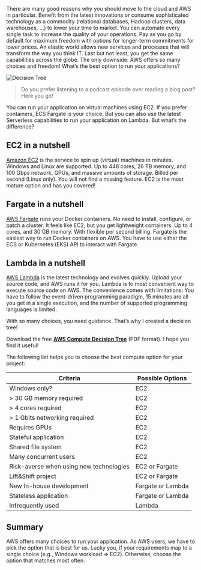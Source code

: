 There are many good reasons why you should move to the cloud and AWS in particular. Benefit from the latest innovations or consume sophisticated technology as a commodity (relational databases, Hadoop clusters, data warehouses, …) to lower your time to market. You can automate every single task to increase the quality of your operations. Pay as you go by default for maximum freedom with options for longer-term commitments for lower prices. An elastic world allows new services and processes that will transform the way you think IT. Last but not least, you get the same capabilities across the globe. The only downside: AWS offers so many choices and freedom! What’s the best option to run your applications?

![Decision Tree](https://cloudonaut.io/images/2020/02/decision-tree.jpg "Decision Tree")

> Do you prefer listening to a podcast episode over reading a blog post? Here you go!

You can run your application on virtual machines using EC2. If you prefer containers, ECS Fargate is your choice. But you can also use the latest Serverless capabilities to run your application on Lambda. But what’s the difference?

## EC2 in a nutshell

[Amazon EC2](https://aws.amazon.com/ec2/) is the service to spin up (virtual) machines in minutes. Windows and Linux are supported. Up to 448 cores, 26 TB memory, and 100 Gbps network, GPUs, and massive amounts of storage. Billed per second (Linux only). You will not find a missing feature. EC2 is the most mature option and has you covered!

## Fargate in a nutshell

[AWS Fargate](https://aws.amazon.com/fargate/) runs your Docker containers. No need to install, configure, or patch a cluster. It feels like EC2, but you get lightweight containers. Up to 4 cores, and 30 GB memory. With flexible per second billing. Fargate is the easiest way to run Docker containers on AWS. You have to use either the ECS or Kubernetes (EKS) API to interact with Fargate.

## Lambda in a nutshell

[AWS Lambda](https://aws.amazon.com/lambda/) is the latest technology and evolves quickly. Upload your source code, and AWS runs it for you. Lambda is to most convenient way to execute source code on AWS. The convenience comes with limitations: You have to follow the event-driven programming paradigm, 15 minutes are all you get in a single execution, and the number of supported programming languages is limited.

With so many choices, you need guidance. That’s why I created a decision tree!

Download the free [**AWS Compute Decision Tree**](https://cloudonaut.io/download/files/aws-compute-decision-tree.pdf) (PDF format). I hope you find it useful!

The following list helps you to choose the best compute option for your project:

| Criteria                                | Possible Options  |
| --------------------------------------- | ----------------- |
| Windows only?                           | EC2               |
| > 30 GB memory required                 | EC2               |
| > 4 cores required                      | EC2               |
| > 1 Gbits networking required           | EC2               |
| Requires GPUs                           | EC2               |
| Stateful application                    | EC2               |
| Shared file system                      | EC2               |
| Many concurrent users                   | EC2               |
| Risk-averse when using new technologies | EC2 or Fargate    |
| Lift\&Shift project                     | EC2 or Fargate    |
| New In-house development                | Fargate or Lambda |
| Stateless application                   | Fargate or Lambda |
| Infrequently used                       | Lambda            |

## Summary

AWS offers many choices to run your application. As AWS users, we have to pick the option that is best for us. Lucky you, if your requirements map to a single choice (e.g., Windows workload => EC2). Otherwise, choose the option that matches most often.